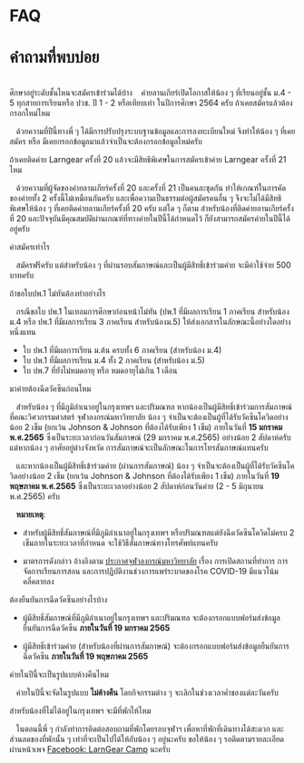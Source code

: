 # FAQ

# คำถามที่พบบ่อย

<br />

<Card>
  <CardHeader>ศึกษาอยู่ระดับชั้นไหนจะสมัครเข้าร่วมได้บ้าง</CardHeader>
&nbsp;&nbsp; ค่ายลานเกียร์เปิดโอกาสให้น้อง ๆ ที่เรียนอยู่ชั้น ม.4 - 5 ทุกสายการเรียนหรือ ปวช. ปี 1 - 2 หรือเทียบเท่า ในปีการศึกษา 2564 ครับ

</Card>
<Card>
  <CardHeader>ถ้าเคยสมัครแล้วต้องกรอกใหม่ไหม</CardHeader>

&nbsp;&nbsp; ด้วยความที่ปีนี้ทางพี่ ๆ ได้มีการปรับปรุงระบบฐานข้อมูลและการลงทะเบียนใหม่ จึงทำให้น้อง ๆ ที่เคยสมัคร หรือ มีเคยกรอกข้อมูลมาแล้วจำเป็นจะต้องกรอกข้อมูลใหม่ครับ

</Card>
<Card>
  <CardHeader>ถ้าเคยติดค่าย Larngear ครั้งที่ 20 แล้วจะมีสิทธิพิเศษในการสมัครเข้าค่าย Larngear ครั้งที่ 21 ไหม</CardHeader>

&nbsp;&nbsp; ด้วยความที่ผู้จัดของค่ายลานเกียร์ครั้งที่ 20 และครั้งที่ 21 เป็นคนละชุดกัน ทำให้เกณฑ์ในการคัดของค่ายทั้ง 2 ครั้งนี้ไม่เหมือนกันครับ และเพื่อความเป็นธรรมต่อผู้สมัครคนอื่น ๆ จึงจะไม่ได้มีสิทธิพิเศษให้น้อง ๆ ที่เคยติดค่ายลานเกียร์ครั้งที่ 20 ครับ แต่ใด ๆ ก็ตาม สำหรับน้องที่ติดค่ายลานเกียร์ครั้งที่ 20 และปัจจุบันมีคุณสมบัติผ่านเกณฑ์ที่ทางค่ายในปีนี้ได้กำหนดไว้ ก็ยังสามารถสมัครค่ายในปีนี้ได้อยู่ครับ

</Card>
<Card>
  <CardHeader>ค่าสมัครเท่าไร</CardHeader>

&nbsp;&nbsp; สมัครฟรีครับ แต่สำหรับน้อง ๆ ที่ผ่านรอบสัมภาษณ์และเป็นผู้มีสิทธิ์เข้าร่วมค่าย จะมีค่าใช้จ่าย 500 บาทครับ

</Card>

<Card>
  <CardHeader>ถ้าขอใบปพ.1 ไม่ทันต้องทำอย่างไร</CardHeader>

&nbsp;&nbsp; กรณีขอใบ ปพ.1 ในเทอมการศึกษาก่อนหน้าไม่ทัน (ปพ.1 ที่มีผลการเรียน 1 ภาคเรียน สำหรับน้องม.4 หรือ ปพ.1
ที่มีผลการเรียน 3 ภาคเรียน สำหรับน้องม.5) ให้ส่งเอกสารในลักษณะนี้อย่างใดอย่างหนึ่งแทน

- ใบ ปพ.1 ที่มีผลการเรียน ม.ต้น ครบทั้ง 6 ภาคเรียน (สำหรับน้อง ม.4)
- ใบ ปพ.1 ที่มีผลการเรียน ม.4 ทั้ง 2 ภาคเรียน (สำหรับน้อง ม.5)
- ใบ ปพ.7 ที่ยังไม่หมดอายุ หรือ หมดอายุไม่เกิน 1 เดือน

</Card>
<Card>
  <CardHeader>มาค่ายต้องฉีดวัคซีนก่อนไหม</CardHeader>

&nbsp;&nbsp; สำหรับน้อง ๆ ที่มีภูมิลำเนาอยู่ในกรุงเทพฯ และปริมณฑล หากน้องเป็นผู้มีสิทธิ์เข้าร่วมการสัมภาษณ์ที่คณะวิศวกรรมศาสตร์
จุฬาลงกรณ์มหาวิทยาลัย น้อง ๆ จำเป็นจะต้องเป็นผู้ที่ได้รับวัคซีนโควิดอย่างน้อย 2 เข็ม (ยกเว้น Johnson & Johnson ที่ต้องได้รับเพียง 1 เข็ม)
ภายในวันที่ **15 มกราคม พ.ศ.2565** ซึ่งเป็นระยะเวลาก่อนวันสัมภาษณ์ (29 มกราคม พ.ศ.2565) อย่างน้อย 2 สัปดาห์ครับ
แต่หากน้อง ๆ อาศัยอยู่ต่างจังหวัด การสัมภาษณ์จะเป็นลักษณะในการโทรสัมภาษณ์แทนครับ

&nbsp;&nbsp; และหากน้องเป็นผู้มีสิทธิ์เข้าร่วมค่าย (ผ่านการสัมภาษณ์) น้อง ๆ จำเป็นจะต้องเป็นผู้ที่ได้รับวัคซีนโควิดอย่างน้อย 2 เข็ม
(ยกเว้น Johnson & Johnson ที่ต้องได้รับเพียง 1 เข็ม) ภายในวันที่ **19 พฤษภาคม พ.ศ.2565** ซึ่งเป็นระยะเวลาอย่างน้อย 2 สัปดาห์ก่อนวันค่าย
(2 - 5 มิถุนายน พ.ศ.2565) ครับ

&nbsp;&nbsp; **หมายเหตุ**:

- สำหรับผู้มีสิทธิ์สัมภาษณ์ที่มีภูมิลำเนาอยู่ในกรุงเทพฯ หรือปริมณฑลแต่ยังฉีควัคซีนโควิดไม่ครบ 2 เข็มภายในระยะเวลาที่กำหนด จะใช้วิธีสัมภาษณ์ทางโทรศัพท์แทนครับ

- มาตรการดังกล่าว อ้างอิงตาม [ประกาศจุฬาลงกรณ์มหาวิทยาลัย](https://www.chula.ac.th/news/51571/) เรื่อง การเปิดสถานที่ทำการ การจัดการเรียนการสอน
  และการปฏิบัติงานช่วงการแพร่ระบาดของโรค COVID-19 มีแนวโน้มคลี่คลายลง

</Card>
<Card>
  <CardHeader>ต้องยืนยันการฉีดวัคซีนอย่างไรบ้าง</CardHeader>

- ผู้มีสิทธิ์สัมภาษณ์ที่มีภูมิลำเนาอยู่ในกรุงเทพฯ และปริมณฑล จะต้องกรอกแบบฟอร์มส่งข้อมูลยืนยันการฉีดวัคซีน **ภายในวันที่ 19 มกราคม 2565**

- ผู้มีสิทธิ์เข้าร่วมค่าย (สำหรับน้องที่ผ่านการสัมภาษณ์) จะต้องกรอกแบบฟอร์มส่งข้อมูลยืนยันการฉีดวัคซีน **ภายในวันที่ 19 พฤษภาคม 2565**

</Card>
<Card>
  <CardHeader>ค่ายในปีนี้จะเป็นรูปแบบค้างคืนไหม</CardHeader>

&nbsp;&nbsp; ค่ายในปีนี้จะจัดในรูปแบบ **ไม่ค้างคืน** โดยกิจกรรมต่าง ๆ จะเลิกในช่วงเวลาค่ำของแต่ละวันครับ

</Card>
<Card>
    <CardHeader>สำหรับน้องที่ไม่ได้อยู่ในกรุงเทพฯ จะมีที่พักให้ไหม</CardHeader>

&nbsp;&nbsp; ในตอนนี้พี่ ๆ กำลังทำการติดต่อสอบถามที่พักโดยรอบจุฬาฯ เพื่อหาที่พักที่เดินทางได้สะดวก และส่วนลดของที่พักนั้น ๆ
เท่าที่จะเป็นไปได้ให้กับน้อง ๆ อยู่นะครับ ขอให้น้อง ๆ รอติดตามรายละเอียดผ่านหน้าเพจ [Facebook: LarnGear Camp](https://www.facebook.com/LARNGEARCAMP) นะครับ

</Card>
